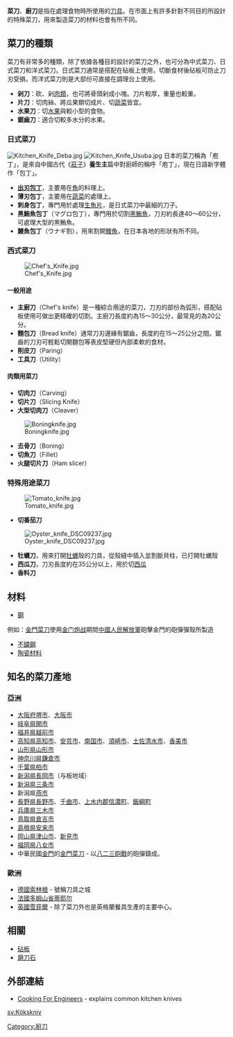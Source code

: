 {{多個問題|
{{unreferenced|time=2009-06-11}}
{{Original research|time=2012-08-15T06:18:04+00:00}}
}}

'''菜刀'''、'''廚刀'''是指在處理食物時所使用的[[刀|刀具]]。在市面上有許多針對不同目的所設計的特殊菜刀，用來製造菜刀的材料也會有所不同。

== 菜刀的種類 ==
菜刀有非常多的種類，除了依據各種目的設計的菜刀之外，也可分為中式菜刀、日式菜刀和洋式菜刀。日式菜刀通常是搭配在砧板上使用，切斷食材後砧板可防止刀刃受損。而洋式菜刀則是大部份可直接在調理台上使用。

*'''剁刀'''：砍、剁[[肉類|肉類]]，也可將骨頭剁成小塊。刀片較厚，重量也較重。
*'''片刀'''：切肉絲、將瓜果類切成片、切[[蔬菜|蔬菜]]皆宜。
*'''水果刀'''：切[[水果|水果]]與較小型的食物。
*'''鋸齒刀'''：適合切較多水分的水果。

=== 日式菜刀 ===
[[File:Kitchen_Knife_Deba.jpg|right]]
[[File:Kitchen_Knife_Usuba.jpg|right]]
日本的菜刀稱為「庖丁」，是來自中國古代《[[莊子|莊子]]》'''養生主'''篇中對廚師的稱呼「庖丁」，現在日語新字體作「包丁」。
* '''[[出刃包丁|出刃包丁]]'''，主要用在[[魚|魚]]的料理上。
* '''薄刃包丁'''，主要用在[[蔬菜|蔬菜]]的處理上。
* '''刺身包丁'''，專門用於處理[[生魚片|生魚片]]，是日式菜刀中最細的刀子。
* '''黑鮪魚包丁'''（マグロ包丁），專門用於切割[[黑鮪魚|黑鮪魚]]，刀刃約長達40～60公分，可處理大型的黑鮪魚。
* '''鰻魚包丁'''（ウナギ割），用來割開[[鰻魚|鰻魚]]，在日本各地的形狀有所不同。

=== 西式菜刀 ===
[[File:Chef's_Knife.jpg|right]]
==== 一般用途 ====
* '''主廚刀'''（Chef's knife）是一種綜合用途的菜刀，刀刃的部份為弧形，搭配砧板使用可做出更精確的切割。主廚刀長度約為15～30公分，最常見的為20公分。
* '''麵包刀'''（Bread knife）通常刀刃邊緣有鋸齒，長度約在15～25公分之間。鋸齒的刀刃可輕鬆切開麵包等表皮堅硬但內部柔軟的食材。
* '''削皮刀'''（Paring）
* '''工具刀'''（Utility）

==== 肉類用菜刀 ====
* '''切肉刀'''（Carving）
* '''切片刀'''（Slicing Knife）
* '''大型切肉刀'''（Cleaver）
[[File:Boningknife.jpg|right]]
* '''去骨刀'''（Boning）
* '''切魚刀'''（Fillet）
* '''火腿切片刀'''（Ham slicer）

=== 特殊用途菜刀 ===
[[File:Tomato_knife.jpg|right]]
* '''切番茄刀'''
[[File:Oyster_knife_DSC09237.jpg|right]]
* '''牡蠣刀'''，用來打開[[牡蠣|牡蠣]]殼的刀具，從殼縫中插入並割斷貝柱，已打開牡蠣殼
* '''西瓜刀'''，刀刃長度約在35公分以上，用於切[[西瓜|西瓜]]
* '''香料刀'''

== 材料 ==
* [[鋼|鋼]]
例如：[[金門菜刀|金門菜刀]]使用[[金门炮战|金门炮战]]期間[[中國人民解放軍|中國人民解放軍]]砲擊金門的砲彈彈殼所製造
* [[不鏽鋼|不鏽鋼]]
* [[陶瓷材料|陶瓷材料]]

==知名的菜刀產地==
===亞洲===
* [[大阪府|大阪府]][[堺市|堺市]]、[[大阪市|大阪市]] 
* [[岐阜県|岐阜県]][[関市|関市]] 
* [[福井県|福井県]][[越前市|越前市]] 
* [[高知県|高知県]][[高知市|高知市]]、[[安芸市|安芸市]]、[[南国市|南国市]]、[[須崎市|須崎市]]、[[土佐清水市|土佐清水市]]、[[香美市|香美市]]
* [[山形県|山形県]][[山形市|山形市]]
* [[神奈川県|神奈川県]][[鎌倉市|鎌倉市]]
* [[千葉県|千葉県]][[柏市|柏市]] 
* [[新潟県|新潟県]][[長岡市|長岡市]]（与板地域）
* [[新潟県|新潟県]][[三条市|三条市]] 
* 新潟県[[燕市|燕市]] 
* [[長野県|長野県]][[長野市|長野市]]、[[千曲市|千曲市]]、[[上水内郡|上水内郡]][[信濃町|信濃町]]、[[飯綱町|飯綱町]]
* [[兵庫県|兵庫県]][[三木市|三木市]] 
* [[鳥取県|鳥取県]][[倉吉市|倉吉市]]
* [[島根県|島根県]][[安来市|安来市]]
* [[岡山県|岡山県]][[津山市|津山市]]、[[新見市|新見市]]
* [[福岡県|福岡県]][[八女市|八女市]]
*中華民國[[金門|金門]]的[[金門菜刀|金門菜刀]] - 以[[八二三砲戰|八二三砲戰]]的砲彈鑄成。

===歐洲===
*[[德國|德國]][[索林根|索林根]] - 號稱刀具之城
*[[法國|法國]][[多姆山省|多姆山省]][[蒂耶尔|蒂耶尔]]
*[[英國|英國]][[雪菲爾|雪菲爾]] - 除了菜刀外也是英格蘭餐具生產的主要中心。

==相關==
*[[砧板|砧板]]
*[[磨刀石|磨刀石]]

==外部連結==
* [http://www.cookingforengineers.com/article.php?id=39 Cooking For Engineers] - explains common kitchen knives
{{Authority control}}
[[Category:廚刀|Category:廚刀]]

[[sv:Kökskniv|sv:Kökskniv]]